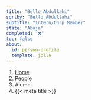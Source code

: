 ```yaml
---
title: "Bello Abdullahi"
sortby: "Bello Abdullahi"
subtitle: "Intern/Corp Member"
state: "Abuja"
completed: "❌"
toc: false
about:
  id: person-profile
  template: jolla
---
```



```{=html}
<nav aria-label="breadcrumb">
  <ol class="breadcrumb">
    <li class="breadcrumb-item"><a href="../../index.html">Home</a></li>
    <li class="breadcrumb-item"><a href="../../people.html">People</a></li>
    <li class="breadcrumb-item active">Alumni</li>
    <li class="breadcrumb-item active" aria-current="page">{{< meta title >}}</li>
  </ol>
</nav>
```


